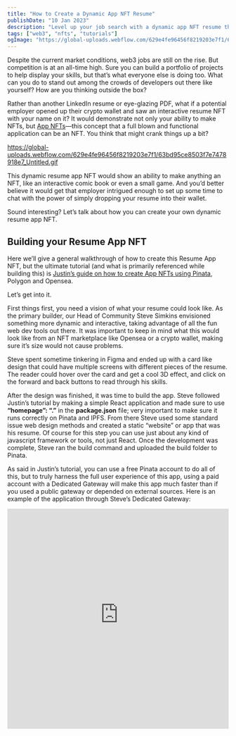 ```yaml
---
title: "How to Create a Dynamic App NFT Resume"
publishDate: "10 Jan 2023"
description: "Level up your job search with a dynamic app NFT resume that will wow any employer."
tags: ["web3", "nfts", "tutorials"]
ogImage: "https://global-uploads.webflow.com/629e4fe96456f8219203e7f1/6410b6848afd85df8fe0a193_2023-01-10_How-to-Create_blog-img-tiny.png"
---
```


<OutLinkButton link="https://www.pinata.cloud/blog/resume-app-nft" site="Pinata" image={pinnie} /> 

Despite the current market conditions, web3 jobs are still on the rise. But competition is at an all-time high. Sure you can build a portfolio of projects to help display your skills, but that’s what everyone else is doing too. What can you do to stand out among the crowds of developers out there like yourself? How are you thinking outside the box?

Rather than another LinkedIn resume or eye-glazing PDF, what if a potential employer opened up their crypto wallet and saw an interactive resume NFT with your name on it? It would demonstrate not only your ability to make NFTs, but [App NFTs](https://medium.com/pinata/how-to-build-an-app-nft-7c57b51698e7)—this concept that a full blown and functional application can be an NFT. You think that might crank things up a bit?

https://global-uploads.webflow.com/629e4fe96456f8219203e7f1/63bd95ce8503f7e7478918e7_Untitled.gif

This dynamic resume app NFT would show an ability to make anything an NFT, like an interactive comic book or even a small game. And you’d better believe it would get that employer intrigued enough to set up some time to chat with the power of simply dropping your resume into their wallet.

Sound interesting? Let’s talk about how you can create your own dynamic resume app NFT.

## Building your Resume App NFT

Here we’ll give a general walkthrough of how to create this Resume App NFT, but the ultimate tutorial (and what is primarily referenced while building this) is [Justin’s guide on how to create App NFTs using Pinata](https://medium.com/pinata/how-to-build-an-app-nft-7c57b51698e7), Polygon and Opensea.

Let’s get into it.

First things first, you need a vision of what your resume could look like. As the primary builder, our Head of Community Steve Simkins envisioned something more dynamic and interactive, taking advantage of all the fun web dev tools out there. It was important to keep in mind what this would look like from an NFT marketplace like Opensea or a crypto wallet, making sure it’s size would not cause problems.

Steve spent sometime tinkering in Figma and ended up with a card like design that could have multiple screens with different pieces of the resume. The reader could hover over the card and get a cool 3D effect, and click on the forward and back buttons to read through his skills.

After the design was finished, it was time to build the app. Steve followed Justin’s tutorial by making a simple React application and made sure to use **“homepage”: “.”** in the **package.json** file; very important to make sure it runs correctly on Pinata and IPFS. From there Steve used some standard issue web design methods and created a static “website” or app that was his resume. Of course for this step you can use just about any kind of javascript framework or tools, not just React. Once the development was complete, Steve ran the build command and uploaded the build folder to Pinata.

As said in Justin’s tutorial, you can use a free Pinata account to do all of this, but to truly harness the full user experience of this app, using a paid account with a Dedicated Gateway will make this app much faster than if you used a public gateway or depended on external sources. Here is an example of the application through Steve’s Dedicated Gateway:

<iframe src="https://stevedsimkins.mypinata.cloud/ipfs/QmdKYQpczE7giv15Yx2tkk1pkbRe862eaLhTR5e7FjhJ8F/index.html" frameborder="0" height="500px" width="100%" class="hidden sm:block" />
<Image
src="https://global-uploads.webflow.com/629e4fe96456f8219203e7f1/63bd95503c654e14fc1b3b00_Slide%2016_9%20-%203.png"
alt="Screenshot of web app"
width={1920}
aspectRatio={1/1}
class="sm:hidden"
/>

Awesome! Resume app is done, time to turn it into an NFT. Following the guide, Steve created a simple smart contract to deploy the App NFT in a way that he could keep updating it with new versions, very handy if you ever have an update in experience or education. Also keep in mind you can do your own smart contract customization here to do cool stuff, like mass airdrop your NFT to a list of wallets or ENS addresses!

With the smart contract tested and ready to go, it was time to prep the metadata for the NFT. Steve kept it pretty simple with a name, description, image link for thumbnails, and used his Dedicated Gateway link in the **animation_url** for performance.

```json
{
  "name": "Steve's App NFT Resume",
  "description": "A dynamic NFT resume by Steve",
  "image": "ipfs://QmTa46bKHxcQCBoNt887X2zNJwAHpAZ93hTXDi9KeJeM4W",
  "animation_url": "https://stevedsimkins.mypinata.cloud/ipfs/QmdKYQpczE7giv15Yx2tkk1pkbRe862eaLhTR5e7FjhJ8F/index.html"
}
```

With the metadata.json file complete, Steve uploaded that file to Pinata as well and used the CID as the token URI like so:

```javascript
const URI = "ipfs://QmU85vmit8ShrUpnJFg3wEAMA61GcQB2X5KcgabchDV1kt"
```

That’s it! After Steve ran the deployment command with Hardhat, the NFT had been minted in his wallet where we could see it on OpenSea! [Check it out](https://testnets.opensea.io/assets/goerli/0x45602432657d8100119e8633b677043b9022c22b/1) 😎

Of course this app is a fun proof of concept, but with some more refining and perhaps a better framework, you can make efficient applications that can be owned as NFTs. This is just one of the many possibilities, all of which could either make your portfolio impressive, or even launch your own company 👀 What will you build?
